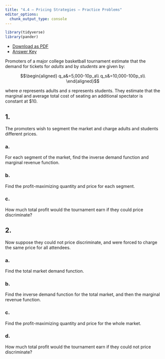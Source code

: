 ```yaml
---
title: "4.4 — Pricing Strategies — Practice Problems"
editor_options: 
  chunk_output_type: console
---
```


```r
library(tidyverse)
library(pander)
```

- [<i class="fas fa-file-pdf"></i> Download as PDF](/practice/4.3-practice.pdf)
- [<i class="far fa-life-ring"></i> Answer Key](/practice/4.3-practice-answers.html)

Promoters of a major college basketball tournament estimate that the demand for tickets for *adults* and by *students* are given by:

$$\begin{aligned}
q_a&=5,000-10p_a\\
q_s&=10,000-100p_s\\
\end{aligned}$$

where $a$ represents adults and $s$ represents students. They estimate that the marginal and average total cost of seating an additional spectator is constant at $10.

## 1.

The promoters wish to segment the market and charge adults and students different prices.

### a.

For each segment of the market, find the inverse demand function and marginal revenue function.

### b.

Find the profit-maximizing quantity and price for each segment.

### c.

How much total profit would the tournament earn if they could price discriminate?

## 2. 

Now suppose they could not price discriminate, and were forced to charge the same price for all attendees.

### a. 

Find the total market demand function.

### b.

Find the inverse demand function for the total market, and then the marginal revenue function. 

### c.

Find the profit-maximizing quantity and price for the whole market. 

### d.

How much total profit would the tournament earn if they could not price discriminate?
